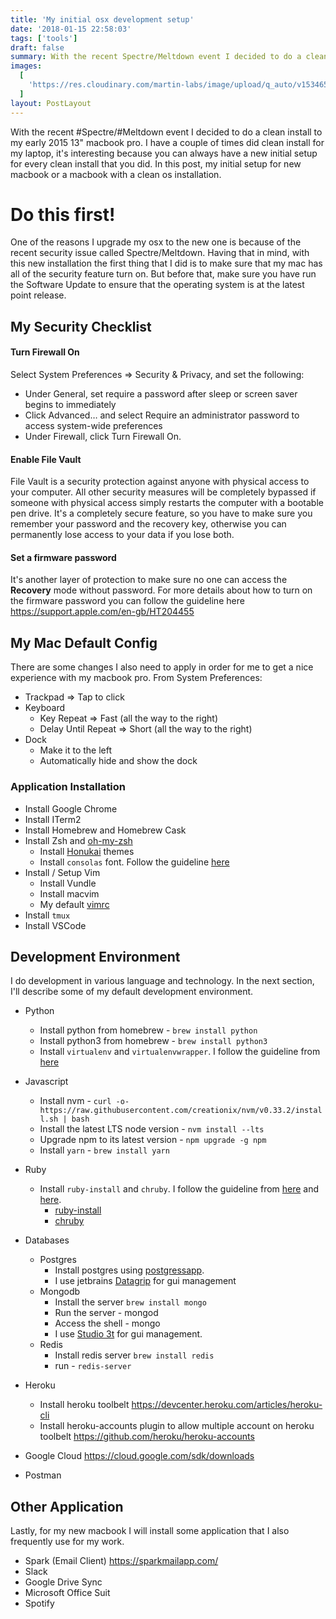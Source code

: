 ```yaml
---
title: 'My initial osx development setup'
date: '2018-01-15 22:58:03'
tags: ['tools']
draft: false
summary: With the recent Spectre/Meltdown event I decided to do a clean install to my early 2015 13" macbook pro. I have a couple of times did clean install for my laptop, it's interesting because you can always have a new initial setup for every clean install that you did. In this post, my initial setup for new macbook or a macbook with a clean os installation.
images:
  [
    'https://res.cloudinary.com/martin-labs/image/upload/q_auto/v1534653774/Blog/initial_osx_setup.png',
  ]
layout: PostLayout
---
```


With the recent #Spectre/#Meltdown event I decided to do a clean install to my early 2015 13" macbook pro. I have a couple of times did clean install for my laptop, it's interesting because you can always have a new initial setup for every clean install that you did. In this post, my initial setup for new macbook or a macbook with a clean os installation.

# Do this first!

One of the reasons I upgrade my osx to the new one is because of the recent security issue called Spectre/Meltdown. Having that in mind, with this new installation the first thing that I did is to make sure that my mac has all of the security feature turn on. But before that, make sure you have run the Software Update to ensure that the operating system is at the latest point release.

## My Security Checklist

#### Turn Firewall On

Select System Preferences => Security & Privacy, and set the following:

- Under General, set require a password after sleep or screen saver begins to immediately
- Click Advanced… and select Require an administrator password to access system-wide preferences
- Under Firewall, click Turn Firewall On.

#### Enable File Vault

File Vault is a security protection against anyone with physical access to your computer. All other security measures will be completely bypassed if someone with physical access simply restarts the computer with a bootable pen drive. It's a completely secure feature, so you have to make sure you remember your password and the recovery key, otherwise you can permanently lose access to your data if you lose both.

#### Set a firmware password

It's another layer of protection to make sure no one can access the **Recovery** mode without password. For more details about how to turn on the firmware password you can follow the guideline here https://support.apple.com/en-gb/HT204455

## My Mac Default Config

There are some changes I also need to apply in order for me to get a nice experience with my macbook pro.
From System Preferences:

- Trackpad => Tap to click
- Keyboard
  - Key Repeat => Fast (all the way to the right)
  - Delay Until Repeat => Short (all the way to the right)
- Dock
  - Make it to the left
  - Automatically hide and show the dock

### Application Installation

- Install Google Chrome
- Install ITerm2
- Install Homebrew and Homebrew Cask
- Install Zsh and [oh-my-zsh](https://github.com/robbyrussell/oh-my-zsh)
  - Install [Honukai](https://github.com/oskarkrawczyk/honukai-iterm-zsh) themes
  - Install `consolas` font. Follow the guideline [here](https://medium.com/@tuweizhong/how-to-install-consolas-font-at-osx-ae20f76bc958)
- Install / Setup Vim
  - Install Vundle
  - Install macvim
  - My default [vimrc](https://github.com/martindavid/Home/blob/master/dotfiles/.vimrc)
- Install `tmux`
- Install VSCode

## Development Environment

I do development in various language and technology. In the next section, I'll describe some of my default development environment.

- Python

  - Install python from homebrew - `brew install python`
  - Install python3 from homebrew - `brew install python3`
  - Install `virtualenv` and `virtualenvwrapper`. I follow the guideline from [here](https://jamie.curle.io/installing-pip-virtualenv-and-virtualenvwrapper-on-os-x)

- Javascript

  - Install nvm - `curl -o- https://raw.githubusercontent.com/creationix/nvm/v0.33.2/install.sh | bash`
  - Install the latest LTS node version - `nvm install --lts`
  - Upgrade npm to its latest version - `npm upgrade -g npm`
  - Install `yarn` - `brew install yarn`

- Ruby

  - Install `ruby-install` and `chruby`.
    I follow the guideline from [here](http://kgrz.io/programmers-guide-to-choosing-ruby-version-manager.html) and [here](http://ryanbigg.com/2014/10/ubuntu-ruby-ruby-install-chruby-and-you).
    - [ruby-install](https://github.com/postmodern/ruby-install#readme)
    - [chruby](https://github.com/postmodern/chruby)

- Databases
  - Postgres
    - Install postgres using [postgressapp](https://postgresapp.com/).
    - I use jetbrains [Datagrip](https://www.jetbrains.com/datagrip/) for gui management
  - Mongodb
    - Install the server `brew install mongo`
    - Run the server - mongod
    - Access the shell - mongo
    - I use [Studio 3t](https://studio3t.com/) for gui management.
  - Redis
    - Install redis server `brew install redis`
    - run - `redis-server`
- Heroku
  - Install heroku toolbelt https://devcenter.heroku.com/articles/heroku-cli
  - Install heroku-accounts plugin to allow multiple account on heroku toolbelt https://github.com/heroku/heroku-accounts
- Google Cloud https://cloud.google.com/sdk/downloads
- Postman

## Other Application

Lastly, for my new macbook I will install some application that I also frequently use for my work.

- Spark (Email Client) https://sparkmailapp.com/
- Slack
- Google Drive Sync
- Microsoft Office Suit
- Spotify
